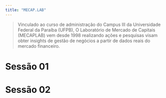 ```yaml
---
title: "MECAP.LAB"
---
```


> Vinculado ao curso de administração do Campus III da Universidade Federal da Paraíba (UFPB), O Laboratório de Mercado de Capitais (MECAPLAB) vem desde 1998 realizando ações e pesquisas visam obter insights de gestão de negócios a partir de dados reais do mercado financeiro.

# Sessão 01

# Sessão 02
